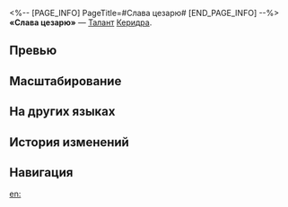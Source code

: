 <%-- [PAGE_INFO]
PageTitle=#Слава цезарю#
[END_PAGE_INFO] --%>
{{Навык Инфобокс
|Название         = Слава цезарю
|Изображение      = Навык Слава цезарю.png
|Персонаж         = Керидра
|Тип              = Талант
|Тэг              = Поддержка
|УронСтойк        = 
|ЭнергияГен       = 
|Энергия          = 
|Длительность     = 
|Описание         = Сила атаки персонажей со статусом Боевые заслуги повышается на {{Цвет|Выделенный|18%—25,2%}} от силы атаки Керидры. Когда они используют базовую атаку или навык, Керидра получает 1 ед. заряда. Пока активна {{Доп эффект|Внезапная атака}}, Керидра не может получать заряд. После того как персонаж со статусом Боевые заслуги использует атаку, Керидра дополнительно наносит 1 раз ветряной <u>доп. урон</u>, равный {{Цвет|Выделенный|30%—66%}} от её силы атаки. Этот эффект может сработать до 20 раз, и количество его срабатываний сбрасывается при каждом использовании сверхспособности Керидры. Статус Боевые заслуги остаётся активен только на последней получившей его цели. Смена цели сбрасывает заряд Керидры до 0.
|Свойство1        = 
|Масштабирование1 = 
}}
'''«Слава цезарю»''' — [[Талант]] [[Керидра]].

==Превью==
{{Превью
|Файл = Слава цезарю Превью
}}

==Масштабирование==
{{Масштабирование навыка
|18%;18.6%;19.2%;19.8%;20.4%;21%;21.75%;22.5%;23.25%;24%;24.6%;25.2%;25.8%;26.4%;27%
|30%;33%;36%;39%;42%;45%;48.75%;52.5%;56.25%;60%;63%;66%;69%;72%;75%
}}

==На других языках==
{{На других языках
|en   = Ave Imperator
|zhs  = 荣光属于凯撒
|zht  = 榮光屬於凱撒
|ja   = {{Rubi|栄光|えいこう}}をカイザーに
|ko   = 카이사르에게 영광을
|es   = Salve, emperatriz
|fr   = Ave Imperator
|ru   = Слава цезарю
|th   = Ave Imperator
|vi   = Vinh Quang Thuộc Về Hoàng Đế
|de   = Ruhm der Imperatorin
|id   = Ave Imperator
|pt   = Ave Imperatriz
}}

==История изменений==
{{История изменений|3.5}}

==Навигация==
{{Навык Навбокс|Керидра}}

[[en:]]